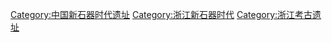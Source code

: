 [[Category:中国新石器时代遗址|Category:中国新石器时代遗址]]
[[Category:浙江新石器时代|Category:浙江新石器时代]]
[[Category:浙江考古遗址|Category:浙江考古遗址]]